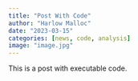 ```yaml
---
title: "Post With Code"
author: "Harlow Malloc"
date: "2023-03-15"
categories: [news, code, analysis]
image: "image.jpg"
---
```


This is a post with executable code.
